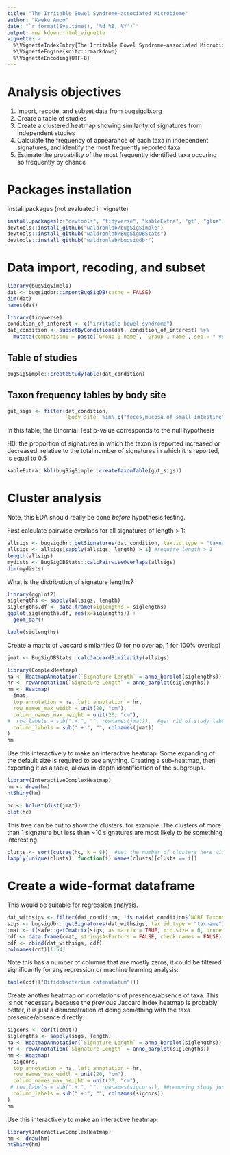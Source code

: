 ```yaml
---
title: "The Irritable Bowel Syndrome-associated Microbiome"
author: "Kweku Amoo"
date: "`r format(Sys.time(), '%d %B, %Y')`"
output: rmarkdown::html_vignette
vignette: >
  %\VignetteIndexEntry{The Irritable Bowel Syndrome-associated Microbiome}
  %\VignetteEngine{knitr::rmarkdown}
  %\VignetteEncoding{UTF-8}
---
```


# Analysis objectives

1. Import, recode, and subset data from bugsigdb.org    
2. Create a table of studies
3. Create a clustered heatmap showing similarity of signatures from independent studies
4. Calculate the frequency of appearance of each taxa in independent signatures, and identify the most frequently reported taxa
5. Estimate the probability of the most frequently identified taxa occuring so frequently by chance

# Packages installation

Install packages (not evaluated in vignette)

```r
install.packages(c("devtools", "tidyverse", "kableExtra", "gt", "glue"))
devtools::install_github("waldronlab/bugSigSimple")
devtools::install_github("waldronlab/BugSigDBStats")
devtools::install_github("waldronlab/bugsigdbr")
```

# Data import, recoding, and subset

```r
library(bugSigSimple)
dat <- bugsigdbr::importBugSigDB(cache = FALSE) 
dim(dat)
names(dat)
```

```r
library(tidyverse)
condition_of_interest <- c("irritable bowel syndrome")
dat_condition <- subsetByCondition(dat, condition_of_interest) %>%
  mutate(comparison1 = paste(`Group 0 name`, `Group 1 name`, sep = " vs "))
```  
  

## Table of studies

```r
bugSigSimple::createStudyTable(dat_condition)
```


## Taxon frequency tables by body site

```r
gut_sigs <- filter(dat_condition,
                   `Body site` %in% c("feces,mucosa of small intestine", "feces"))
```

In this table, the Binomial Test p-value corresponds to the null hypothesis

H0: the proportion of signatures in which the taxon is reported increased or decreased, relative to the total number of signatures in which it is reported, is equal to 0.5

```r
kableExtra::kbl(bugSigSimple::createTaxonTable(gut_sigs))
```

# Cluster analysis

Note, this EDA should really be done _before_ hypothesis testing. 

First calculate pairwise overlaps for all signatures of length > 1:
```r
allsigs <- bugsigdbr::getSignatures(dat_condition, tax.id.type = "taxname")
allsigs <- allsigs[sapply(allsigs, length) > 1] #require length > 1
length(allsigs)
mydists <- BugSigDBStats::calcPairwiseOverlaps(allsigs)
dim(mydists)
```
What is the distribution of signature lengths?
```r
library(ggplot2)
siglengths <- sapply(allsigs, length)
siglengths.df <- data.frame(siglengths = siglengths)
ggplot(siglengths.df, aes(x=siglengths)) +
  geom_bar()
```
```r
table(siglengths)
```

Create a matrix of Jaccard similarities (0 for no overlap, 1 for 100% overlap)

```r
jmat <- BugSigDBStats::calcJaccardSimilarity(allsigs)
```

```r
library(ComplexHeatmap)
ha <- HeatmapAnnotation(`Signature Length` = anno_barplot(siglengths))
hr <- rowAnnotation(`Signature Length` = anno_barplot(siglengths))
hm <- Heatmap(
  jmat,
  top_annotation = ha, left_annotation = hr,
  row_names_max_width = unit(20, "cm"),
  column_names_max_height = unit(20, "cm"),
#  row_labels = sub(".+:", "", rownames(jmat)),  #get rid of study labels
  column_labels = sub(".+:", "", colnames(jmat))
)
hm
```

Use this interactively to make an interactive heatmap. Some expanding of the default size is required to see anything. Creating a sub-heatmap, then exporting it as a table, allows in-depth identification of the subgroups.

```r
library(InteractiveComplexHeatmap)
hm <- draw(hm)
htShiny(hm)
```

```r
hc <- hclust(dist(jmat))
plot(hc)
```

This tree can be cut to show the clusters, for example. The clusters of more than 1 signature but less than ~10 signatures are most likely to be something interesting.

```r
clusts <- sort(cutree(hc, k = 8))  #set the number of clusters here with k
lapply(unique(clusts), function(i) names(clusts)[clusts == i])
```

# Create a wide-format dataframe

This would be suitable for regression analysis.

```r
dat_withsigs <- filter(dat_condition, !is.na(dat_condition$`NCBI Taxonomy IDs`))
sigs <- bugsigdbr::getSignatures(dat_withsigs, tax.id.type = "taxname")
cmat <- t(safe::getCmatrix(sigs, as.matrix = TRUE, min.size = 0, prune = FALSE))
cdf <- data.frame(cmat, stringsAsFactors = FALSE, check.names = FALSE)
cdf <- cbind(dat_withsigs, cdf)
colnames(cdf)[1:54]
```

Note this has a number of columns that are mostly zeros, it could be filtered significantly for any regression or machine learning analysis:

```r
table(cdf[["Bifidobacterium catenulatum"]])
```

Create another heatmap on correlations of presence/absence of taxa. This is not necessary because the previous Jaccard Index heatmap is probably better, it is just a demonstration of doing something with the taxa presence/absence directly. 

```r
sigcors <- cor(t(cmat))
siglengths <- sapply(sigs, length)
ha <- HeatmapAnnotation(`Signature Length` = anno_barplot(siglengths))
hr <- rowAnnotation(`Signature Length` = anno_barplot(siglengths))
hm <- Heatmap(
  sigcors,
  top_annotation = ha, left_annotation = hr,
  row_names_max_width = unit(20, "cm"),
  column_names_max_height = unit(20, "cm"),
 # row_labels = sub(".+:", "", rownames(sigcors)), ##removing study just to make signature names legible
  column_labels = sub(".+:", "", colnames(sigcors))
)
hm
```

Use this interactively to make an interactive heatmap:
```r
library(InteractiveComplexHeatmap)
hm <- draw(hm)
htShiny(hm)
```

